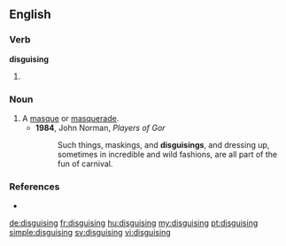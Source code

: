 ==English==
{{Webster 1913}}
===Verb===
'''disguising'''

# {{present participle of|disguise}}
===Noun===
{{en-noun}}

# A [[masque]] or [[masquerade]].
#* '''1984''', John Norman, ''Players of Gor''
#*: Such things, maskings, and '''disguisings''', and dressing up, sometimes in incredible and wild fashions, are all part of the fun of carnival.

===References===
* {{R:Webster 1913|disguising}}

[[de:disguising]]
[[fr:disguising]]
[[hu:disguising]]
[[my:disguising]]
[[pt:disguising]]
[[simple:disguising]]
[[sv:disguising]]
[[vi:disguising]]